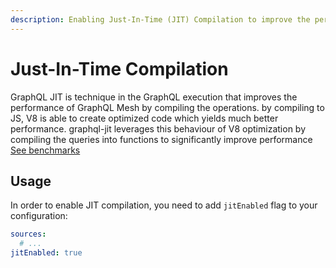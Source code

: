 ```yaml
---
description: Enabling Just-In-Time (JIT) Compilation to improve the performance
---
```


# Just-In-Time Compilation

GraphQL JIT is technique in the GraphQL execution that improves the performance of GraphQL Mesh by
compiling the operations. by compiling to JS, V8 is able to create optimized code which yields much
better performance. graphql-jit leverages this behaviour of V8 optimization by compiling the queries
into functions to significantly improve performance
[See benchmarks](https://github.com/zalando-incubator/graphql-jit?tab=readme-ov-file#benchmarks)

## Usage

In order to enable JIT compilation, you need to add `jitEnabled` flag to your configuration:

```yaml filename=".meshrc.yaml"
sources:
  # ...
jitEnabled: true
```
